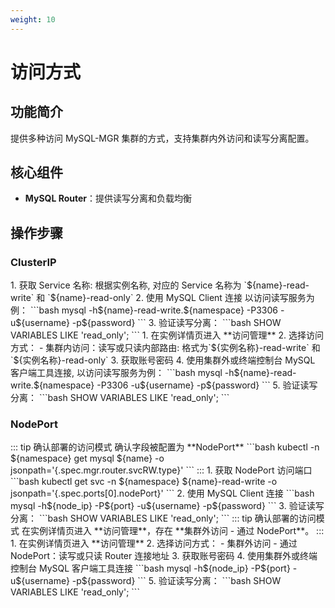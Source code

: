 ```yaml
---
weight: 10
---
```

# 访问方式

## 功能简介
提供多种访问 MySQL-MGR 集群的方式，支持集群内外访问和读写分离配置。

## 核心组件
- **MySQL Router**：提供读写分离和负载均衡

## 操作步骤

### ClusterIP

<Tabs>
<Tab label="CLI">
1. 获取 Service 名称: 根据实例名称, 对应的 Service 名称为 `${name}-read-write` 和 `${name}-read-only`
2. 使用 MySQL Client 连接
以访问读写服务为例：
```bash
mysql -h${name}-read-write.${namespace} -P3306 -u${username} -p${password}
```
3. 验证读写分离：
```bash
SHOW VARIABLES LIKE 'read_only';
```
</Tab>

<Tab label="Web Console">
1. 在实例详情页进入 **访问管理**
2. 选择访问方式：
- 集群内访问：读写或只读内部路由: 格式为`${实例名称}-read-write` 和 `${实例名称}-read-only`
3. 获取账号密码
4. 使用集群外或终端控制台 MySQL 客户端工具连接, 以访问读写服务为例：
```bash
mysql -h${name}-read-write.${namespace} -P3306 -u${username} -p${password}
```
5. 验证读写分离：
```bash
SHOW VARIABLES LIKE 'read_only';
```
</Tab>
</Tabs>


### NodePort
<Tabs>
<Tab label="CLI">
::: tip 确认部署的访问模式
确认字段被配置为 **NodePort**
```bash
kubectl -n ${namespace} get mysql ${name} -o jsonpath='{.spec.mgr.router.svcRW.type}'
```
:::
1. 获取 NodePort 访问端口
```bash
kubectl get svc -n ${namespace} ${name}-read-write -o jsonpath='{.spec.ports[0].nodePort}'
```
2. 使用 MySQL Client 连接
```bash
mysql -h${node_ip} -P${port} -u${username} -p${password}
```
3. 验证读写分离：
```bash
SHOW VARIABLES LIKE 'read_only';
```
</Tab>

<Tab label="Web Console">
::: tip 确认部署的访问模式
在实例详情页进入 **访问管理**，存在 **集群外访问 - 通过 NodePort**。
:::
1. 在实例详情页进入 **访问管理**
2. 选择访问方式：
- 集群外访问 - 通过 NodePort：读写或只读 Router 连接地址
3. 获取账号密码
4. 使用集群外或终端控制台 MySQL 客户端工具连接
```bash
mysql -h${node_ip} -P${port} -u${username} -p${password}
```
5. 验证读写分离：
```bash
SHOW VARIABLES LIKE 'read_only';
```
</Tab>
</Tabs>
